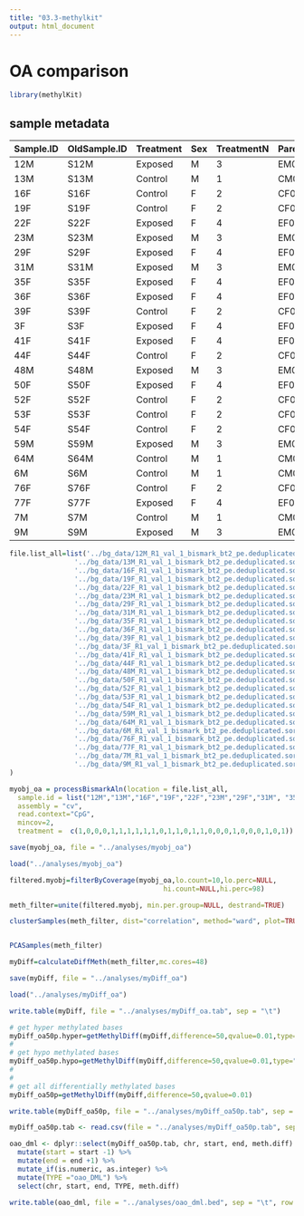 ```yaml
---
title: "03.3-methylkit"
output: html_document
---
```

# OA comparison 


```r
library(methylKit)
```




## sample metadata



|Sample.ID|OldSample.ID|Treatment|Sex|TreatmentN|Parent.ID|
|---------|------------|---------|---|----------|---------|
|12M      |S12M        |Exposed  |M  |3         |EM05     |
|13M      |S13M        |Control  |M  |1         |CM04     |
|16F      |S16F        |Control  |F  |2         |CF05     |
|19F      |S19F        |Control  |F  |2         |CF08     |
|22F      |S22F        |Exposed  |F  |4         |EF02     |
|23M      |S23M        |Exposed  |M  |3         |EM04     |
|29F      |S29F        |Exposed  |F  |4         |EF07     |
|31M      |S31M        |Exposed  |M  |3         |EM06     |
|35F      |S35F        |Exposed  |F  |4         |EF08     |
|36F      |S36F        |Exposed  |F  |4         |EF05     |
|39F      |S39F        |Control  |F  |2         |CF06     |
|3F       |S3F         |Exposed  |F  |4         |EF06     |
|41F      |S41F        |Exposed  |F  |4         |EF03     |
|44F      |S44F        |Control  |F  |2         |CF03     |
|48M      |S48M        |Exposed  |M  |3         |EM03     |
|50F      |S50F        |Exposed  |F  |4         |EF01     |
|52F      |S52F        |Control  |F  |2         |CF07     |
|53F      |S53F        |Control  |F  |2         |CF02     |
|54F      |S54F        |Control  |F  |2         |CF01     |
|59M      |S59M        |Exposed  |M  |3         |EM01     |
|64M      |S64M        |Control  |M  |1         |CM05     |
|6M       |S6M         |Control  |M  |1         |CM02     |
|76F      |S76F        |Control  |F  |2         |CF04     |
|77F      |S77F        |Exposed  |F  |4         |EF04     |
|7M       |S7M         |Control  |M  |1         |CM01     |
|9M       |S9M         |Exposed  |M  |3         |EM02     |


```r
file.list_all=list('../bg_data/12M_R1_val_1_bismark_bt2_pe.deduplicated.sorted.bam',
                '../bg_data/13M_R1_val_1_bismark_bt2_pe.deduplicated.sorted.bam',
                '../bg_data/16F_R1_val_1_bismark_bt2_pe.deduplicated.sorted.bam',
                '../bg_data/19F_R1_val_1_bismark_bt2_pe.deduplicated.sorted.bam',
                '../bg_data/22F_R1_val_1_bismark_bt2_pe.deduplicated.sorted.bam',
                '../bg_data/23M_R1_val_1_bismark_bt2_pe.deduplicated.sorted.bam',
                '../bg_data/29F_R1_val_1_bismark_bt2_pe.deduplicated.sorted.bam',
                '../bg_data/31M_R1_val_1_bismark_bt2_pe.deduplicated.sorted.bam',
                '../bg_data/35F_R1_val_1_bismark_bt2_pe.deduplicated.sorted.bam',
                '../bg_data/36F_R1_val_1_bismark_bt2_pe.deduplicated.sorted.bam',
                '../bg_data/39F_R1_val_1_bismark_bt2_pe.deduplicated.sorted.bam',
                '../bg_data/3F_R1_val_1_bismark_bt2_pe.deduplicated.sorted.bam',
                '../bg_data/41F_R1_val_1_bismark_bt2_pe.deduplicated.sorted.bam',
                '../bg_data/44F_R1_val_1_bismark_bt2_pe.deduplicated.sorted.bam',
                '../bg_data/48M_R1_val_1_bismark_bt2_pe.deduplicated.sorted.bam',
                '../bg_data/50F_R1_val_1_bismark_bt2_pe.deduplicated.sorted.bam',
                '../bg_data/52F_R1_val_1_bismark_bt2_pe.deduplicated.sorted.bam',
                '../bg_data/53F_R1_val_1_bismark_bt2_pe.deduplicated.sorted.bam',
                '../bg_data/54F_R1_val_1_bismark_bt2_pe.deduplicated.sorted.bam',
                '../bg_data/59M_R1_val_1_bismark_bt2_pe.deduplicated.sorted.bam',
                '../bg_data/64M_R1_val_1_bismark_bt2_pe.deduplicated.sorted.bam',
                '../bg_data/6M_R1_val_1_bismark_bt2_pe.deduplicated.sorted.bam',
                '../bg_data/76F_R1_val_1_bismark_bt2_pe.deduplicated.sorted.bam',
                '../bg_data/77F_R1_val_1_bismark_bt2_pe.deduplicated.sorted.bam',
                '../bg_data/7M_R1_val_1_bismark_bt2_pe.deduplicated.sorted.bam',
                '../bg_data/9M_R1_val_1_bismark_bt2_pe.deduplicated.sorted.bam'
)
```



```r
myobj_oa = processBismarkAln(location = file.list_all,
  sample.id = list("12M","13M","16F","19F","22F","23M","29F","31M", "35F","36F","39F","3F","41F","44F","48M","50F","52F","53F","54F","59M","64M","6M","76F", "77F","7M","9M"),
  assembly = "cv",
  read.context="CpG",
  mincov=2,
  treatment =  c(1,0,0,0,1,1,1,1,1,1,0,1,1,0,1,1,0,0,0,1,0,0,0,1,0,1))
```

```r
save(myobj_oa, file = "../analyses/myobj_oa")

```



```r
load("../analyses/myobj_oa")
```


```r
filtered.myobj=filterByCoverage(myobj_oa,lo.count=10,lo.perc=NULL,
                                      hi.count=NULL,hi.perc=98)

meth_filter=unite(filtered.myobj, min.per.group=NULL, destrand=TRUE)

clusterSamples(meth_filter, dist="correlation", method="ward", plot=TRUE)


PCASamples(meth_filter)

```





```r
myDiff=calculateDiffMeth(meth_filter,mc.cores=48)

```


```r
save(myDiff, file = "../analyses/myDiff_oa")

```


```r
load("../analyses/myDiff_oa")
```





```r
write.table(myDiff, file = "../analyses/myDiff_oa.tab", sep = "\t")
```




```r
# get hyper methylated bases
myDiff_oa50p.hyper=getMethylDiff(myDiff,difference=50,qvalue=0.01,type="hyper")
#
# get hypo methylated bases
myDiff_oa50p.hypo=getMethylDiff(myDiff,difference=50,qvalue=0.01,type="hypo")
#
#
# get all differentially methylated bases
myDiff_oa50p=getMethylDiff(myDiff,difference=50,qvalue=0.01)
```




```r
write.table(myDiff_oa50p, file = "../analyses/myDiff_oa50p.tab", sep = "\t")
```



```r
myDiff_oa50p.tab <- read.csv(file = "../analyses/myDiff_oa50p.tab", sep = "\t")
```




```r
oao_dml <- dplyr::select(myDiff_oa50p.tab, chr, start, end, meth.diff) %>% 
  mutate(start = start -1) %>% 
  mutate(end = end +1) %>%
  mutate_if(is.numeric, as.integer) %>% 
  mutate(TYPE ="oao_DML") %>% 
  select(chr, start, end, TYPE, meth.diff) 

write.table(oao_dml, file = "../analyses/oao_dml.bed", sep = "\t", row.names = FALSE, col.names = FALSE, quote = FALSE)
```







